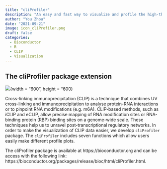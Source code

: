```yaml
---
title: "cliProfiler"
description: "An easy and fast way to visualize and profile the high-throughput IP data. This package generates the meta gene profile and other profiles. These profiles could provide valuable information for understanding the IP experiment results."
author: "You Zhou"
date: "2021-09-21"
image: icon_cliProfiler.png
draft: false
categories:
  - Bioconductor
  - R
  - CLIP
  - Visualization
---
```


## The cliProfiler package extension

![](./icon_cliProfiler.png){width = "600", height = "600}

Cross-linking immunoprecipitation (CLIP) is a technique that combines UV cross-linking and immunoprecipitation to analyse protein-RNA interactions or to pinpoint RNA modifications (e.g. m6A). CLIP-based methods, such as iCLIP and eCLIP, allow precise mapping of RNA modification sites or RNA-binding protein (RBP) binding sites on a genome-wide scale. These techniques help us to unravel post-transcriptional regulatory networks. In order to make the visualization of CLIP data easier, we develop `cliProfiler` package. The `cliProfiler` includes seven functions which allow users easily make different profile plots.

The cliProfiler package is available at https://bioconductor.org and can be access with the 
following link: https://bioconductor.org/packages/release/bioc/html/cliProfiler.html.
